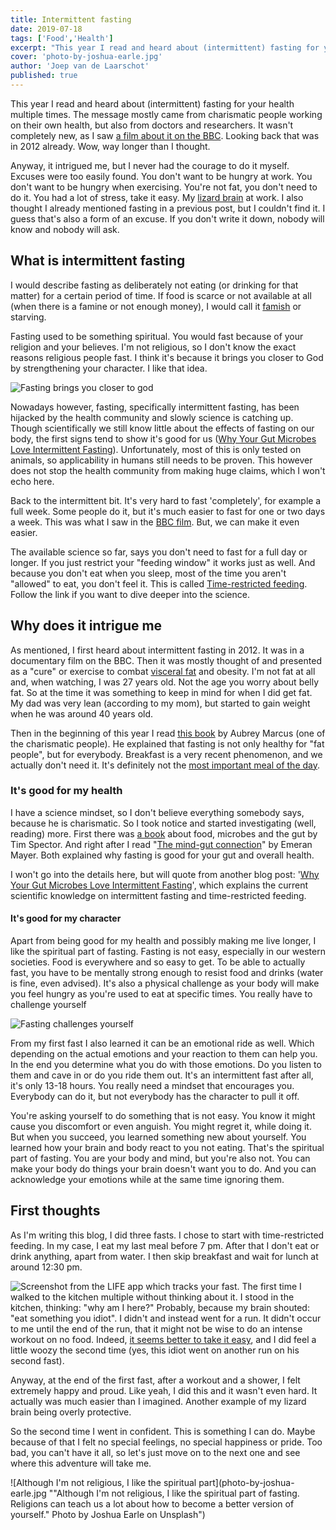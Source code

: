 ```yaml
---
title: Intermittent fasting
date: 2019-07-18
tags: ['Food','Health']
excerpt: "This year I read and heard about (intermittent) fasting for your health multiple times. It wasn't completely new, as I saw a film about it on the BBC."
cover: 'photo-by-joshua-earle.jpg'
author: 'Joep van de Laarschot'
published: true
---
```


This year I read and heard about (intermittent) fasting for your health multiple times. The message mostly came from charismatic people working on their own health, but also from doctors and researchers. It wasn't completely new, as I saw [a film about it on the BBC](https://www.bbc.co.uk/programmes/b01lxyzc). Looking back that was in 2012 already. Wow, way longer than I thought.

Anyway, it intrigued me, but I never had the courage to do it myself. Excuses were too easily found. You don't want to be hungry at work. You don't want to be hungry when exercising. You're not fat, you don't need to do it. You had a lot of stress, take it easy. My [lizard brain](https://facilethings.com/blog/en/lizard-brain) at work. I also thought I already mentioned fasting in a previous post, but I couldn't find it. I guess that's also a form of an excuse. If you don't write it down, nobody will know and nobody will ask.

## What is intermittent fasting

I would describe fasting as deliberately not eating (or drinking for that matter) for a certain period of time. If food is scarce or not available at all (when there is a famine or not enough money), I would call it [famish](https://www.dictionary.com/browse/famish) or starving.

Fasting used to be something spiritual. You would fast because of your religion and your believes. I'm not religious, so I don't know the exact reasons religious people fast. I think it's because it brings you closer to God by strengthening your character. I like that idea.

![Fasting brings you closer to god](5qwbuwkowru.jpg "Photo by Iván Tejero on Unsplash")

Nowadays however, fasting, specifically intermittent fasting, has been hijacked by the health community and slowly science is catching up. Though scientifically we still know little about the effects of fasting on our body, the first signs tend to show it's good for us ([Why Your Gut Microbes Love Intermittent Fasting](https://medium.com/lifeomic/why-your-gut-microbes-love-intermittent-fasting-5716948281a3)). Unfortunately, most of this is only tested on animals, so applicability in humans still needs to be proven. This however does not stop the health community from making huge claims, which I won't echo here.

Back to the intermittent bit. It's very hard to fast 'completely', for example a full week. Some people do it, but it's much easier to fast for one or two days a week. This was what I saw in the [BBC film](https://www.bbc.co.uk/programmes/b01lxyzc). But, we can make it even easier.

The available science so far, says you don't need to fast for a full day or longer. If you just restrict your "feeding window" it works just as well. And because you don't eat when you sleep, most of the time you aren't "allowed" to eat, you don't feel it. This is called [Time-restricted feeding](https://medium.com/lifeomic/time-restricted-feeding-how-and-when-you-break-your-fast-matters-f241d40950f3). Follow the link if you want to dive deeper into the science.

## Why does it intrigue me

As mentioned, I first heard about intermittent fasting in 2012. It was in a documentary film on the BBC. Then it was mostly thought of and presented as a "cure" or exercise to combat [visceral fat](https://en.wikipedia.org/wiki/Abdominal_obesity) and obesity. I'm not fat at all and, when watching, I was 27 years old. Not the age you worry about belly fat. So at the time it was something to keep in mind for when I did get fat. My dad was very lean (according to my mom), but started to gain weight when he was around 40 years old.

Then in the beginning of this year I read [this book](/own-the-day-own-your-life/) by Aubrey Marcus (one of the charismatic people). He explained that fasting is not only healthy for "fat people", but for everybody. Breakfast is a very recent phenomenon, and we actually don't need it. It's definitely not the [most important meal of the day](http://us15.campaign-archive.com/?u=21bc5f75235505c27ce465f90&id=6dc29f6b24).

### It's good for my health

I have a science mindset, so I don't believe everything somebody says, because he is charismatic. So I took notice and started investigating (well, reading) more. First there was [a book](/the-diet-myth/) about food, microbes and the gut by Tim Spector. And right after I read "[The mind-gut connection](/the-mind-gut-connection)" by Emeran Mayer. Both explained why fasting is good for your gut and overall health.

I won't go into the details here, but will quote from another blog post: '[Why Your Gut Microbes Love Intermittent Fasting](https://medium.com/lifeomic/why-your-gut-microbes-love-intermittent-fasting-5716948281a3)', which explains the current scientific knowledge on intermittent fasting and time-restricted feeding.

<Quote 
    quote="From recent scientific work, we've learned that not only what we eat, but *when* we eat, can impact our health, potentially by changing the microbial communities in our guts. Intermittent fasting and other forms of dietary restriction, together with intake of fiber and other gut microbe enhancing foods, can theoretically increase insulin sensitivity, reduce inflammation, enhance immune tolerance and tissue repair, boost mitochondrial function, rid the body of damaged senescence cells and ultimately increase health and longevity." 
    href="https://medium.com/lifeomic/why-your-gut-microbes-love-intermittent-fasting-5716948281a3"
    source="Why Your Gut Microbes Love Intermittent Fasting"
    name="Paige Brown Jarreau"
    profile="https://medium.com/@fromthelabbench" />

#### It's good for my character

Apart from being good for my health and possibly making me live longer, I like the spiritual part of fasting. Fasting is not easy, especially in our western societies. Food is everywhere and so easy to get. To be able to actually fast, you have to be mentally strong enough to resist food and drinks (water is fine, even advised). It's also a physical challenge as your body will make you feel hungry as you're used to eat at specific times. You really have to challenge yourself

![Fasting challenges yourself](photo-by-linh-nguyen.jpg "Photo by Linh Nguyen on Unsplash")

From my first fast I also learned it can be an emotional ride as well. Which depending on the actual emotions and your reaction to them can help you. In the end you determine what you do with those emotions. Do you listen to them and cave in or do you ride them out. It's an intermittent fast after all, it's only 13-18 hours. You really need a mindset that encourages you. Everybody can do it, but not everybody has the character to pull it off.

You're asking yourself to do something that is not easy. You know it might cause you discomfort or even anguish. You might regret it, while doing it. But when you succeed, you learned something new about yourself. You learned how your brain and body react to you not eating. That's the spiritual part of fasting. You are your body and mind, but you're also not. You can make your body do things your brain doesn't want you to do. And you can acknowledge your emotions while at the same time ignoring them.

## First thoughts

As I'm writing this blog, I did three fasts. I chose to start with time-restricted feeding. In my case, I eat my last meal before 7 pm. After that I don't eat or drink anything, apart from water. I then skip breakfast and wait for lunch at around 12:30 pm.

![Screenshot from the LIFE app which tracks your fast.](screenshot-life-app.png "Screenshot from the LIFE app which tracks your fast.") The first time I walked to the kitchen multiple without thinking about it. I stood in the kitchen, thinking: "why am I here?" Probably, because my brain shouted: "eat something you idiot". I didn't and instead went for a run. It didn't occur to me until the end of the run, that it might not be wise to do an intense workout on no food. Indeed, [it seems better to take it easy](https://www.healthline.com/health/how-to-exercise-safely-intermittent-fasting#5), and I did feel a little woozy the second time (yes, this idiot went on another run on his second fast).

Anyway, at the end of the first fast, after a workout and a shower, I felt extremely happy and proud. Like yeah, I did this and it wasn't even hard. It actually was much easier than I imagined. Another example of my lizard brain being overly protective.

So the second time I went in confident. This is something I can do. Maybe because of that I felt no special feelings, no special happiness or pride. Too bad, you can't have it all, so let's just move on to the next one and see where this adventure will take me.

![Although I'm not religious, I like the spiritual part](photo-by-joshua-earle.jpg ""Although I'm not religious, I like the spiritual part of fasting. Religions can teach us a lot about how to become a better version of yourself." Photo by Joshua Earle on Unsplash")